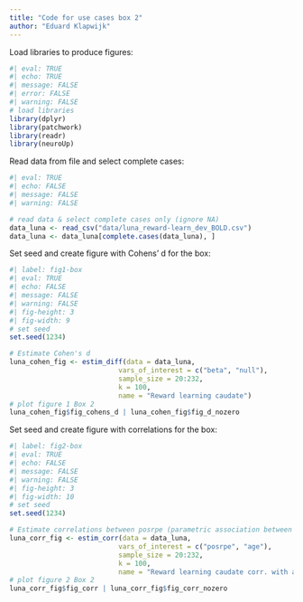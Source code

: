 ```yaml
---
title: "Code for use cases box 2"
author: "Eduard Klapwijk"
---
```

Load libraries to produce figures:
```r
#| eval: TRUE
#| echo: TRUE
#| message: FALSE
#| error: FALSE
#| warning: FALSE
# load libraries
library(dplyr)
library(patchwork)
library(readr)
library(neuroUp)
```

Read data from file and select complete cases: 
```r
#| eval: TRUE
#| echo: FALSE
#| message: FALSE
#| warning: FALSE

# read data & select complete cases only (ignore NA)
data_luna <- read_csv("data/luna_reward-learn_dev_BOLD.csv")
data_luna <- data_luna[complete.cases(data_luna), ]

```

Set seed and create figure with Cohens' d for the box:

```r
#| label: fig1-box
#| eval: TRUE
#| echo: FALSE
#| message: FALSE
#| warning: FALSE
#| fig-height: 3
#| fig-width: 9 
# set seed
set.seed(1234)

# Estimate Cohen's d
luna_cohen_fig <- estim_diff(data = data_luna,
                           vars_of_interest = c("beta", "null"),
                           sample_size = 20:232, 
                           k = 100, 
                           name = "Reward learning caudate")
# plot figure 1 Box 2
luna_cohen_fig$fig_cohens_d | luna_cohen_fig$fig_d_nozero 
```

Set seed and create figure with correlations for the box:

```r
#| label: fig2-box
#| eval: TRUE
#| echo: FALSE
#| message: FALSE
#| warning: FALSE
#| fig-height: 3
#| fig-width: 10 
# set seed
set.seed(1234)

# Estimate correlations between posrpe (parametric association between BOLD and reward prediction error) and age
luna_corr_fig <- estim_corr(data = data_luna,
                           vars_of_interest = c("posrpe", "age"),
                           sample_size = 20:232, 
                           k = 100, 
                           name = "Reward learning caudate corr. with age")
# plot figure 2 Box 2
luna_corr_fig$fig_corr | luna_corr_fig$fig_corr_nozero
```